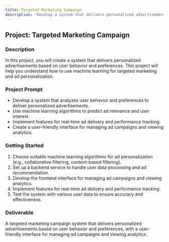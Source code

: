 ```yaml
---
title: Targeted Marketing Campaign
description: 'Develop a system that delivers personalized advertisements based on user behavior and preferences.'
---
```


## Project: Targeted Marketing Campaign

### Description
In this project, you will create a system that delivers personalized advertisements based on user behavior and preferences. This project will help you understand how to use machine learning for targeted marketing and ad personalization.

### Project Prompt
- Develop a system that analyzes user behavior and preferences to deliver personalized advertisements.
- Use machine learning algorithms to predict ad relevance and user interest.
- Implement features for real-time ad delivery and performance tracking.
- Create a user-friendly interface for managing ad campaigns and viewing analytics.

### Getting Started
1. Choose suitable machine learning algorithms for ad personalization (e.g., collaborative filtering, content-based filtering).
2. Set up a backend service to handle user data processing and ad recommendation.
3. Develop the frontend interface for managing ad campaigns and viewing analytics.
4. Implement features for real-time ad delivery and performance tracking.
5. Test the system with various user data to ensure accuracy and effectiveness.

### Deliverable
A targeted marketing campaign system that delivers personalized advertisements based on user behavior and preferences, with a user-friendly interface for managing ad campaigns and viewing analytics.
